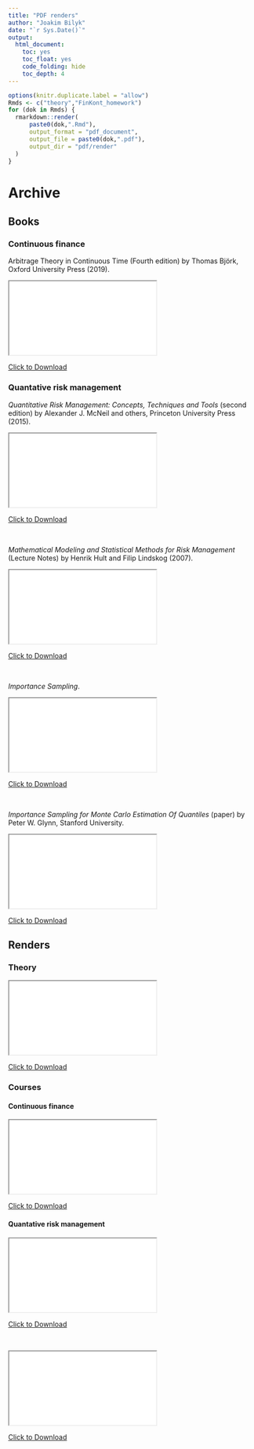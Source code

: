 ```yaml
---
title: "PDF renders"
author: "Joakim Bilyk"
date: "`r Sys.Date()`"
output:
  html_document:
    toc: yes
    toc_float: yes
    code_folding: hide
    toc_depth: 4
---
```


```r
options(knitr.duplicate.label = "allow")
Rmds <- c("theory","FinKont_homework")
for (dok in Rmds) {
  rmarkdown::render(
      paste0(dok,".Rmd"),
      output_format = "pdf_document",
      output_file = paste0(dok,".pdf"),
      output_dir = "pdf/render"
  )
}
```


# Archive

## Books

### Continuous finance

Arbitrage Theory in Continuous Time (Fourth edition)  by Thomas Björk, Oxford University Press (2019).

<iframe src="pdf/FinKont_book.pdf"></iframe>

<a href="pdf/FinKont_book.pdf" download>Click to Download</a>

### Quantative risk management

*Quantitative Risk Management: Concepts, Techniques and Tools* (second edition) by Alexander J. McNeil and others, Princeton University Press (2015).

<iframe src="pdf/QRM_book.pdf"></iframe>

<a href="pdf/QRM_book.pdf" download>Click to Download</a>

&nbsp;

*Mathematical Modeling and Statistical Methods for Risk Management* (Lecture Notes) by Henrik Hult and Filip Lindskog (2007).

<iframe src="pdf/QRM_book_HL.pdf"></iframe>

<a href="pdf/QRM_book_HL.pdf" download>Click to Download</a>

&nbsp;

*Importance Sampling*.

<iframe src="pdf/QRM_supplement_importance_sampling.pdf"></iframe>

<a href="pdf/QRM_supplement_importance_sampling.pdf" download>Click to Download</a>

&nbsp;

*Importance Sampling for Monte Carlo Estimation Of Quantiles* (paper) by Peter W. Glynn, Stanford University.

<iframe src="pdf/QRM_supplement_importance_sampling_quantiles.pdf"></iframe>

<a href="pdf/QRM_supplement_importance_sampling_quantiles.pdf" download>Click to Download</a>

## Renders

### Theory 

<iframe src="pdf/render/theory.pdf"></iframe>

<a href="pdf/render/theory.pdf" download>Click to Download</a>

### Courses

#### Continuous finance

<iframe src="pdf/render/FinKont_homework.pdf"></iframe>

<a href="pdf/render/FinKont_homework.pdf" download>Click to Download</a>

#### Quantative risk management

<iframe src="pdf/render/QRM-Assignment1.pdf"></iframe>

<a href="pdf/render/QRM-Assignment1.pdf" download>Click to Download</a>

&nbsp;

<iframe src="pdf/render/QRM-Assignment2.pdf"></iframe>

<a href="pdf/render/QRM-Assignment2.pdf" download>Click to Download</a>
